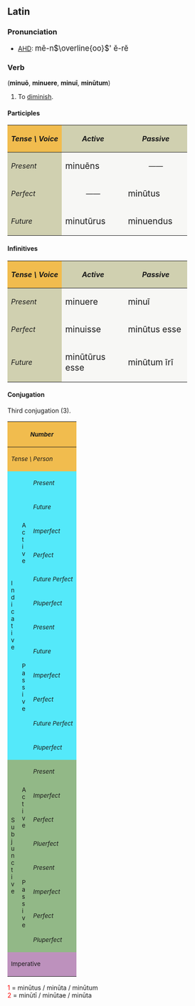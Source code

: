 ==Latin==
===Pronunciation===
*[[AHD]]: <big> m&#275;-n<font style="vertical-align:+1%"><math>\overline{oo}</math></font>' &#277;-r&#277; </big> 

===Verb===
('''minu&#333;''', '''minuere''', '''minu&#299;''', '''min&#363;tum''')
# To [[diminish]].

====Participles====
{| cellpadding="5" border="1"
!style="background:#F1BC4E;"| ''Tense \ Voice''
!style="background:#D0D0B0;"| ''Active''
!style="background:#D0D0B0;"| ''Passive''
|-
!style="background:#D0D0B0;"| ''Present''
|style="background:#F7F7F5;" width=125px| <big> minu&#275;ns
|style="background:#F7F7F5;" align="center" width=125px| &mdash;&mdash;
|-
!style="background:#D0D0B0;"| ''Perfect''
|style="background:#F7F7F5;" align="center"| &mdash;&mdash;
|style="background:#F7F7F5;"| <big> min&#363;tus
|-
!style="background:#D0D0B0;"| ''Future''
|style="background:#F7F7F5;"| <big> minut&#363;rus
|style="background:#F7F7F5;"| <big> minuendus
|}

====Infinitives====
{| cellpadding="5" border="1"
!style="background:#F1BC4E;"| ''Tense \ Voice''
!style="background:#D0D0B0;"| ''Active''
!style="background:#D0D0B0;"| ''Passive''
|-
!style="background:#D0D0B0;"| ''Present''
|style="background:#F7F7F5;" width=125px| <big> minuere
|style="background:#F7F7F5;" width=125px| <big> minu&#299;
|-
!style="background:#D0D0B0;"| ''Perfect''
|style="background:#F7F7F5;"| <big> minuisse
|style="background:#F7F7F5;"| <big> min&#363;tus esse
|-
!style="background:#D0D0B0;"| ''Future''
|style="background:#F7F7F5;"| <big> min&#363;t&#363;rus esse
|style="background:#F7F7F5;"| <big> min&#363;tum &#299;r&#299;
|}

====Conjugation====
Third conjugation (3).
{| border="1" cellpadding="2"
!style="background:#F1BC4E;" colspan=3| <small>''Number''
!style="background:#F1BC4E;" colspan=3| <small>''Singular''
!style="background:#F1BC4E;" colspan=3| <small>''Plural''
|-
!style="background:#F1BC4E;" colspan=3| <small>''Tense \ Person''
!style="background:#F1BC4E;"| <small>''1.''
!style="background:#F1BC4E;"| <small>''2.''
!style="background:#F1BC4E;"| <small>''3.''
!style="background:#F1BC4E;"| <small>''11.''
!style="background:#F1BC4E;"| <small>''22.''
!style="background:#F1BC4E;"| <small>''33.''
|-
!style="background:#54E9FA;" rowspan=12|<small>I<br>n<br>d<br>i<br>c<br>a<br>t<br>i<br>v<br>e
!style="background:#54E9FA;" rowspan=6|<small>A<br>c<br>t<br>i<br>v<br>e
!style="background:#54E9FA;"|<small>''Present''
|style="background:#FBFCE4;"|minu&#333;
|style="background:#FBFCE4;"|minuis
|style="background:#FBFCE4;"|minuit
|style="background:#FBFCE4;"|minuimus
|style="background:#FBFCE4;"|minuitis
|style="background:#FBFCE4;"|minuunt
|-
!style="background:#54E9FA;"| <small>''Future''
|style="background:#FBFCE4;"|minuam
|style="background:#FBFCE4;"|minu&#275;s
|style="background:#FBFCE4;"|minuet
|style="background:#FBFCE4;"|minu&#275;mus
|style="background:#FBFCE4;"|minu&#275;tis
|style="background:#FBFCE4;"|minuent
|-
!style="background:#54E9FA;"| <small>''Imperfect''
|style="background:#FBFCE4;"|minu&#275;bam
|style="background:#FBFCE4;"|minu&#275;b&#257;s
|style="background:#FBFCE4;"|minu&#275;bat
|style="background:#FBFCE4;"|minu&#275;b&#257;mus
|style="background:#FBFCE4;"|minu&#275;b&#257;tis
|style="background:#FBFCE4;"|minu&#275;bant
|-
!style="background:#54E9FA;"| <small>''Perfect''
|style="background:#FBFCE4;"|minu&#299;
|style="background:#FBFCE4;"|minuist&#299;
|style="background:#FBFCE4;"|minuit
|style="background:#FBFCE4;"|minuimus
|style="background:#FBFCE4;"|minuistis
|style="background:#FBFCE4;"|minu&#275;runt
|-
!style="background:#54E9FA;"| <small>''Future Perfect''
|style="background:#FBFCE4;"|minuer&#333;
|style="background:#FBFCE4;"|minueris
|style="background:#FBFCE4;"|minuerit
|style="background:#FBFCE4;"|minuerimus
|style="background:#FBFCE4;"|minueritis
|style="background:#FBFCE4;"|minuerint
|-
!style="background:#54E9FA;"| <small>''Pluperfect''
|style="background:#FBFCE4;"|minueram
|style="background:#FBFCE4;"|minuer&#257;s
|style="background:#FBFCE4;"|minuerat
|style="background:#FBFCE4;"|minuer&#257;mus
|style="background:#FBFCE4;"|minuer&#257;tis
|style="background:#FBFCE4;"|minuerant
|-
!style="background:#54E9FA;" rowspan=6| <small>P<br>a<br>s<br>s<br>i<br>v<br>e
!style="background:#54E9FA;"|<small>''Present''
|style="background:#FBFCE4;"|minuor
|style="background:#FBFCE4;"|minueris
|style="background:#FBFCE4;"|minuitur
|style="background:#FBFCE4;"|minuimur
|style="background:#FBFCE4;"|minuimin&#299;
|style="background:#FBFCE4;"|minuuntur
|-
!style="background:#54E9FA;"|<small>''Future''
|style="background:#FBFCE4;"|minuar
|style="background:#FBFCE4;"|minu&#275;ris
|style="background:#FBFCE4;"|minu&#275;tur
|style="background:#FBFCE4;"|minu&#275;mur
|style="background:#FBFCE4;"|minu&#275;min&#299;
|style="background:#FBFCE4;"|minuentur
|-
!style="background:#54E9FA;"|<small>''Imperfect''
|style="background:#FBFCE4;"|minu&#275;bar
|style="background:#FBFCE4;"|minu&#275;b&#257;ris
|style="background:#FBFCE4;"|minu&#275;b&#257;tur
|style="background:#FBFCE4;"|minu&#275;b&#257;mur
|style="background:#FBFCE4;"|minu&#275;b&#257;min&#299;
|style="background:#FBFCE4;"|minu&#275;bantur
|-
!style="background:#54E9FA;"|<small>''Perfect''
|style="background:#FBFCE4;"|min&#363;tus<font color="red"><sup>1</sup></font><br>sum
|style="background:#FBFCE4;"|min&#363;tus<font color="red"><sup>1</sup></font><br>es
|style="background:#FBFCE4;"|min&#363;tus<font color="red"><sup>1</sup></font><br>est
|style="background:#FBFCE4;"|min&#363;t&#299; <font color="red"><sup>2</sup></font><br>sumus
|style="background:#FBFCE4;"|min&#363;t&#299; <font color="red"><sup>2</sup></font><br>estis
|style="background:#FBFCE4;"|min&#363;t&#299; <font color="red"><sup>2</sup></font><br>sunt
|-
!style="background:#54E9FA;"|<small>''Future Perfect''
|style="background:#FBFCE4;"|min&#363;tus<font color="red"><sup>1</sup></font><br>er&#333;
|style="background:#FBFCE4;"|min&#363;tus<font color="red"><sup>1</sup></font><br>eris
|style="background:#FBFCE4;"|min&#363;tus<font color="red"><sup>1</sup></font><br>erit
|style="background:#FBFCE4;"|min&#363;t&#299; <font color="red"><sup>2</sup></font><br>erimus
|style="background:#FBFCE4;"|min&#363;t&#299; <font color="red"><sup>2</sup></font><br>eritis
|style="background:#FBFCE4;"|min&#363;t&#299; <font color="red"><sup>2</sup></font><br>erunt
|-
!style="background:#54E9FA;"|<small>''Pluperfect''
|style="background:#FBFCE4;"|min&#363;tus<font color="red"><sup>1</sup></font><br>eram
|style="background:#FBFCE4;"|min&#363;tus<font color="red"><sup>1</sup></font><br>er&#257;s
|style="background:#FBFCE4;"|min&#363;tus<font color="red"><sup>1</sup></font><br>erat
|style="background:#FBFCE4;"|min&#363;t&#299; <font color="red"><sup>2</sup></font><br>er&#257;mus
|style="background:#FBFCE4;"|min&#363;t&#299; <font color="red"><sup>2</sup></font><br>er&#257;tis
|style="background:#FBFCE4;"|min&#363;t&#299; <font color="red"><sup>2</sup></font><br>erant
|-
!style="background:#92B887;" rowspan=8|<small>S<br>u<br>b<br>j<br>u<br>n<br>c<br>t<br>i<br>v<br>e
!style="background:#92B887;" rowspan=4|<small>A<br>c<br>t<br>i<br>v<br>e
!style="background:#92B887;"|<small>''Present''
|style="background:#E7FEE9;"| minuam
|style="background:#E7FEE9;"| minu&#257;s
|style="background:#E7FEE9;"| minuat
|style="background:#E7FEE9;"| minu&#257;mus
|style="background:#E7FEE9;"| minu&#257;tis
|style="background:#E7FEE9;"| minuant
|-
!style="background:#92B887;"|<small>''Imperfect''
|style="background:#E7FEE9;"| minuerem
|style="background:#E7FEE9;"| minuer&#275;s
|style="background:#E7FEE9;"| minueret
|style="background:#E7FEE9;"| minuer&#275;mus
|style="background:#E7FEE9;"| minuer&#275;tis
|style="background:#E7FEE9;"| minuerent
|-
!style="background:#92B887;"|<small>''Perfect''
|style="background:#E7FEE9;"| minuerim
|style="background:#E7FEE9;"| minuer&#299;s
|style="background:#E7FEE9;"| minuerit
|style="background:#E7FEE9;"| minuer&#299;mus
|style="background:#E7FEE9;"| minuer&#299;tis
|style="background:#E7FEE9;"| minuerint
|-
!style="background:#92B887;"|<small>''Pluerfect''
|style="background:#E7FEE9;"| minuissem
|style="background:#E7FEE9;"| minuiss&#275;s
|style="background:#E7FEE9;"| minuisset
|style="background:#E7FEE9;"| minuiss&#275;mus
|style="background:#E7FEE9;"| minuiss&#275;tis
|style="background:#E7FEE9;"| minuissent
|-
!style="background:#92B887;" rowspan=4|<small>P<br>a<br>s<br>s<br>i<br>v<br>e
!style="background:#92B887;"|<small>''Present''
|style="background:#E7FEE9;"| minuar
|style="background:#E7FEE9;"| minu&#257;ris
|style="background:#E7FEE9;"| minu&#257;tur
|style="background:#E7FEE9;"| minu&#257;mur
|style="background:#E7FEE9;"| minu&#257;min&#299;
|style="background:#E7FEE9;"| minuantur
|-
!style="background:#92B887;"|<small>''Imperfect''
|style="background:#E7FEE9;"| minuerer
|style="background:#E7FEE9;"| minuer&#275;ris
|style="background:#E7FEE9;"| minuer&#275;tur
|style="background:#E7FEE9;"| minuer&#275;mur
|style="background:#E7FEE9;"| minuer&#275;min&#299;
|style="background:#E7FEE9;"| minuerentur
|-
!style="background:#92B887;"|<small>''Perfect''
|style="background:#E7FEE9;"|min&#363;tus<font color="red"><sup>1</sup></font><br>sim
|style="background:#E7FEE9;"|min&#363;tus<font color="red"><sup>1</sup></font><br>s&#299;s
|style="background:#E7FEE9;"|min&#363;tus<font color="red"><sup>1</sup></font><br>sit
|style="background:#E7FEE9;"|min&#363;t&#299; <font color="red"><sup>2</sup></font><br>s&#299;mus
|style="background:#E7FEE9;"|min&#363;t&#299; <font color="red"><sup>2</sup></font><br>s&#299;tis
|style="background:#E7FEE9;"|min&#363;t&#299; <font color="red"><sup>2</sup></font><br>sint
|-
!style="background:#92B887;"|<small>''Pluperfect''
|style="background:#E7FEE9;"|min&#363;tus<font color="red"><sup>1</sup></font><br>essem
|style="background:#E7FEE9;"|min&#363;tus<font color="red"><sup>1</sup></font><br>ess&#275;s
|style="background:#E7FEE9;"|min&#363;tus<font color="red"><sup>1</sup></font><br>esset
|style="background:#E7FEE9;"|min&#363;t&#299; <font color="red"><sup>2</sup></font><br>ess&#275;mus
|style="background:#E7FEE9;"|min&#363;t&#299; <font color="red"><sup>2</sup></font><br>ess&#275;tis
|style="background:#E7FEE9;"|min&#363;t&#299; <font color="red"><sup>2</sup></font><br>essent
|-
!style="background:#BD91BD;" colspan=3| <small>Imperative
|style="background:#FCF2E9;" align="center"|&mdash;&mdash;
|style="background:#FCF2E9;"| minu&#275;
|style="background:#FCF2E9;" align="center"|&mdash;&mdash;
|style="background:#FCF2E9;" align="center"|&mdash;&mdash;
|style="background:#FCF2E9;"| minuite
|style="background:#FCF2E9;" align="center"|&mdash;&mdash;
|}
<font color="red"> 1 </font> = min&#363;tus / min&#363;ta / min&#363;tum <br>
<font color="red"> 2 </font> = min&#363;t&#299; / min&#363;tae / min&#363;ta <br>